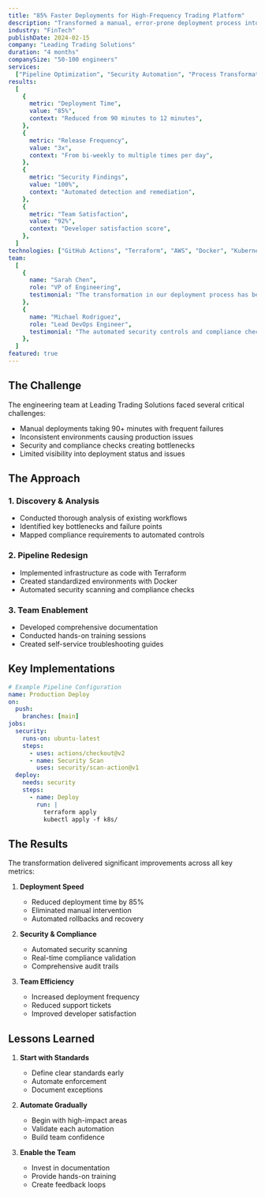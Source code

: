```yaml
---
title: "85% Faster Deployments for High-Frequency Trading Platform"
description: "Transformed a manual, error-prone deployment process into a fully automated pipeline while enhancing security and compliance."
industry: "FinTech"
publishDate: 2024-02-15
company: "Leading Trading Solutions"
duration: "4 months"
companySize: "50-100 engineers"
services:
  ["Pipeline Optimization", "Security Automation", "Process Transformation"]
results:
  [
    {
      metric: "Deployment Time",
      value: "85%",
      context: "Reduced from 90 minutes to 12 minutes",
    },
    {
      metric: "Release Frequency",
      value: "3x",
      context: "From bi-weekly to multiple times per day",
    },
    {
      metric: "Security Findings",
      value: "100%",
      context: "Automated detection and remediation",
    },
    {
      metric: "Team Satisfaction",
      value: "92%",
      context: "Developer satisfaction score",
    },
  ]
technologies: ["GitHub Actions", "Terraform", "AWS", "Docker", "Kubernetes"]
team:
  [
    {
      name: "Sarah Chen",
      role: "VP of Engineering",
      testimonial: "The transformation in our deployment process has been remarkable. We've gone from dreading deployments to shipping with confidence multiple times a day.",
    },
    {
      name: "Michael Rodriguez",
      role: "Lead DevOps Engineer",
      testimonial: "The automated security controls and compliance checks have given us peace of mind without sacrificing speed.",
    },
  ]
featured: true
---
```


## The Challenge

The engineering team at Leading Trading Solutions faced several critical challenges:

- Manual deployments taking 90+ minutes with frequent failures
- Inconsistent environments causing production issues
- Security and compliance checks creating bottlenecks
- Limited visibility into deployment status and issues

## The Approach

### 1. Discovery & Analysis

- Conducted thorough analysis of existing workflows
- Identified key bottlenecks and failure points
- Mapped compliance requirements to automated controls

### 2. Pipeline Redesign

- Implemented infrastructure as code with Terraform
- Created standardized environments with Docker
- Automated security scanning and compliance checks

### 3. Team Enablement

- Developed comprehensive documentation
- Conducted hands-on training sessions
- Created self-service troubleshooting guides

## Key Implementations

```yaml
# Example Pipeline Configuration
name: Production Deploy
on:
  push:
    branches: [main]
jobs:
  security:
    runs-on: ubuntu-latest
    steps:
      - uses: actions/checkout@v2
      - name: Security Scan
        uses: security/scan-action@v1
  deploy:
    needs: security
    steps:
      - name: Deploy
        run: |
          terraform apply
          kubectl apply -f k8s/
```

## The Results

The transformation delivered significant improvements across all key metrics:

1. **Deployment Speed**

   - Reduced deployment time by 85%
   - Eliminated manual intervention
   - Automated rollbacks and recovery

2. **Security & Compliance**

   - Automated security scanning
   - Real-time compliance validation
   - Comprehensive audit trails

3. **Team Efficiency**
   - Increased deployment frequency
   - Reduced support tickets
   - Improved developer satisfaction

## Lessons Learned

1. **Start with Standards**

   - Define clear standards early
   - Automate enforcement
   - Document exceptions

2. **Automate Gradually**

   - Begin with high-impact areas
   - Validate each automation
   - Build team confidence

3. **Enable the Team**
   - Invest in documentation
   - Provide hands-on training
   - Create feedback loops
